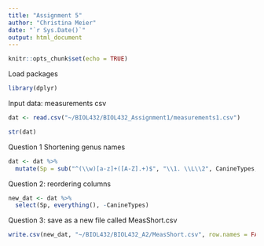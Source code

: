 ```yaml
---
title: "Assignment 5"
author: "Christina Meier"
date: "`r Sys.Date()`"
output: html_document
---
```


```r
knitr::opts_chunk$set(echo = TRUE)
```

Load packages
```r
library(dplyr)

```
Input data: measurements csv
```r
dat <- read.csv("~/BIOL432/BIOL432_Assignment1/measurements1.csv")
```


```r
str(dat)
```

Question 1
Shortening genus names
```r
dat <- dat %>%
  mutate(Sp = sub("^(\\w)[a-z]+([A-Z].+)$", "\\1. \\L\\2", CanineTypes, perl = TRUE))

```

Question 2: reordering columns
```r
new_dat <- dat %>%
  select(Sp, everything(), -CanineTypes)
```

Question 3: save as a new file called MeasShort.csv
```r
write.csv(new_dat, "~/BIOL432/BIOL432_A2/MeasShort.csv", row.names = FALSE)
```



